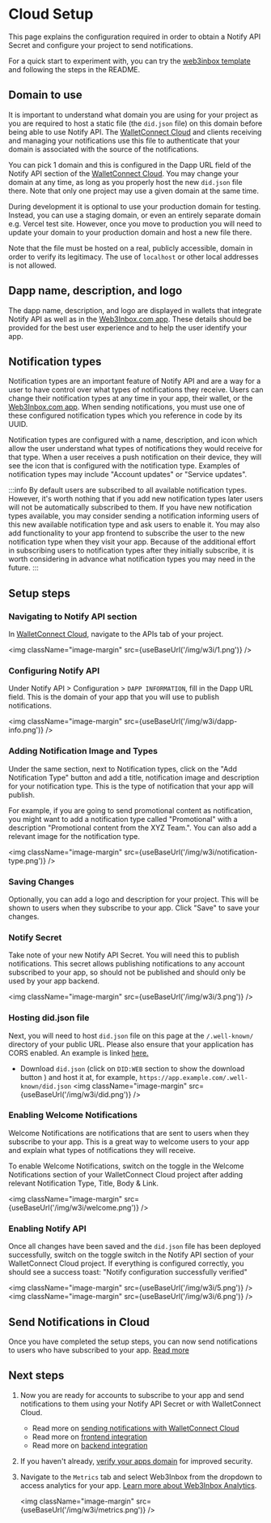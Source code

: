 
# Cloud Setup

This page explains the configuration required in order to obtain a Notify API Secret and configure your project to send notifications.

For a quick start to experiment with, you can try the [web3inbox template](https://github.com/WalletConnect/web3inbox-client/tree/main/apps/web) and following the steps in the README.

<CloudBanner />

## Domain to use

It is important to understand what domain you are using for your project as you are required to host a static file (the `did.json` file) on this domain before being able to use Notify API. The [WalletConnect Cloud](https://cloud.walletconnect.com) and clients receiving and managing your notifications use this file to authenticate that your domain is associated with the source of the notifications.

You can pick 1 domain and this is configured in the Dapp URL field of the Notify API section of the [WalletConnect Cloud](https://cloud.walletconnect.com). You may change your domain at any time, as long as you properly host the new `did.json` file there. Note that only one project may use a given domain at the same time.

During development it is optional to use your production domain for testing. Instead, you can use a staging domain, or even an entirely separate domain e.g. Vercel test site. However, once you move to production you will need to update your domain to your production domain and host a new file there.

Note that the file must be hosted on a real, publicly accessible, domain in order to verify its legitimacy. The use of `localhost` or other local addresses is not allowed.

## Dapp name, description, and logo

The dapp name, description, and logo are displayed in wallets that integrate Notify API as well as in the [Web3Inbox.com app](https://app.web3inbox.com). These details should be provided for the best user experience and to help the user identify your app.

## Notification types

Notification types are an important feature of Notify API and are a way for a user to have control over what types of notifications they receive. Users can change their notification types at any time in your app, their wallet, or the [Web3Inbox.com app](https://app.web3inbox.com). When sending notifications, you must use one of these configured notification types which you reference in code by its UUID.

Notification types are configured with a name, description, and icon which allow the user understand what types of notifications they would receive for that type. When a user receives a push notification on their device, they will see the icon that is configured with the notification type. Examples of notification types may include "Account updates" or "Service updates".

:::info
By default users are subscribed to all available notification types. However, it's worth nothing that if you add new notification types later users will not be automatically subscribed to them. If you have new notification types available, you may consider sending a notification informing users of this new available notification type and ask users to enable it. You may also add functionality to your app frontend to subscribe the user to the new notification type when they visit your app. Because of the additional effort in subscribing users to notification types after they initially subscribe, it is worth considering in advance what notification types you may need in the future.
:::

## Setup steps

### Navigating to Notify API section

In [WalletConnect Cloud](https://cloud.walletconnect.com), navigate to the APIs tab of your project.

<img className="image-margin" src={useBaseUrl('/img/w3i/1.png')} />

### Configuring Notify API

Under Notify API > Configuration > `DAPP INFORMATION`, fill in the Dapp URL field. This is the domain of your app that you will use to publish notifications.

<img className="image-margin" src={useBaseUrl('/img/w3i/dapp-info.png')} />

### Adding Notification Image and Types

Under the same section, next to Notification types, click on the "Add Notification Type" button and add a title, notification image and description for your notification type. This is the type of notification that your app will publish.

For example, if you are going to send promotional content as notification, you might want to add a notification type called "Promotional" with a description "Promotional content from the XYZ Team.".
You can also add a relevant image for the notification type.

<img className="image-margin" src={useBaseUrl('/img/w3i/notification-type.png')} />

### Saving Changes

Optionally, you can add a logo and description for your project. This will be shown to users when they subscribe to your app. Click "Save" to save your changes.

### Notify Secret

Take note of your new Notify API Secret. You will need this to publish notifications. This secret
allows publishing notifications to any account subscribed to your app, so should not be published
and should only be used by your app backend.

<img className="image-margin" src={useBaseUrl('/img/w3i/3.png')} />

### Hosting did.json file

Next, you will need to host `did.json` file on this page at the `/.well-known/` directory of your public URL. Please also ensure that your application has CORS enabled. An example is linked [here.](https://github.com/WalletConnect/gm-dapp/blob/main/next.config.js)

- Download `did.json` (click on `DID:WEB` section to show the download button ) and host it at, for example, `https://app.example.com/.well-known/did.json`
  <img className="image-margin" src={useBaseUrl('/img/w3i/did.png')} />

### Enabling Welcome Notifications

Welcome Notifications are notifications that are sent to users when they subscribe to your app. This is a great way to welcome users to your app and explain what types of notifications they will receive.

To enable Welcome Notifications, switch on the toggle in the Welcome Notifications section of your WalletConnect Cloud project after adding relevant Notification Type, Title, Body & Link.

<img className="image-margin" src={useBaseUrl('/img/w3i/welcome.png')} />

### Enabling Notify API

Once all changes have been saved and the `did.json` file has been deployed successfully, switch on the toggle switch in the Notify API section of your WalletConnect Cloud project. If everything is configured correctly, you should see a success toast: "Notify configuration successfully verified"

<img className="image-margin" src={useBaseUrl('/img/w3i/5.png')} />
<img className="image-margin" src={useBaseUrl('/img/w3i/6.png')} />

## Send Notifications in Cloud

Once you have completed the setup steps, you can now send notifications to users who have subscribed to your app. [Read more](./cloud-sending)

## Next steps

1. Now you are ready for accounts to subscribe to your app and send notifications to them using your Notify API Secret or with WalletConnect Cloud.

   - Read more on [sending notifications with WalletConnect Cloud](./cloud-sending)
   - Read more on [frontend integration](./frontend-integration/usage)
   - Read more on [backend integration](./backend-integration)

1. If you haven't already, [verify your apps domain](../cloud/verify) for improved security.

2. Navigate to the `Metrics` tab and select Web3Inbox from the dropdown to access analytics for your app. [Learn more about Web3Inbox Analytics](../cloud/analytics#web3inbox).

   <img className="image-margin" src={useBaseUrl('/img/w3i/metrics.png')} />
